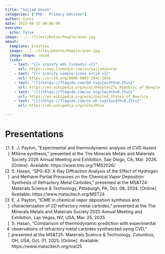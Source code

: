 ```yaml
---
title: "Sajjad Hasan"
categories: ["PhD - Primary Advisee"]
author: Since
date: 2023-08-15 00:00:00
execute:
  echo: false
image: ../../files/photos/People/anon.jpg
about:
  template: trestles
  image: ../../files/photos/People/anon.jpg
  image-shape: round
  links:
    - text: "{{< iconify mdi linkedin >}}"
      url: https://www.linkedin.com/in/sajjadsourav
    - text: "{{< iconify simple-icons orcid >}}"
      url: https://orcid.org/0000-0003-2042-1016
    - text: "![](https://flagcdn.com/bd.svg){width=0.25in}"
      url: https://en.wikipedia.org/wiki/People%27s_Republic_of_Bangladesh
    - text: "![](https://flagcdn.com/us.svg){width=0.25in}"
      url: https://en.wikipedia.org/wiki/United_States_of_America
    - text: "![](https://flagcdn.com/us-oh.svg){width=0.25in}"
      url: https://en.wikipedia.org/wiki/Ohio

---
```



# Presentations

```{=html}
<?xml version="1.0"?>
<div class="csl-bib-body" style="line-height: 1.35; ">
  <div class="csl-entry" style="clear: left; ">
    <div class="csl-left-margin" style="float: left; padding-right: 0.5em; text-align: right; width: 1em;">[1]</div><div class="csl-right-inline" style="margin: 0 .4em 0 1.5em;">E. J. Payton, &#x201C;Experimental and thermodynamic analysis of CVD-based MXene synthesis,&#x201D; presented at the The Minerals Metals and Materials Society 2026 Annual Meeting and Exhibition, San Diego, CA, Mar. 2026. [Online]. Available: https://www.tms.org/TMS2026/</div>
  </div>
  <div class="csl-entry" style="clear: left; ">
    <div class="csl-left-margin" style="float: left; padding-right: 0.5em; text-align: right; width: 1em;">[2]</div><div class="csl-right-inline" style="margin: 0 .4em 0 1.5em;">S. Hasan, &#x201C;SPG-63: X-Ray Diffraction Analysis of the Effect of Hydrogen and Methane Partial Pressures on the Chemical Vapor Deposition Synthesis of Refractory Metal Carbides,&#x201D; presented at the MS&amp;T24: Materials Science &amp; Technology, Pittsburgh, PA, Oct. 08, 2024. [Online]. Available: https://www.matscitech.org/MST24</div>
  </div>
  <div class="csl-entry" style="clear: left; ">
    <div class="csl-left-margin" style="float: left; padding-right: 0.5em; text-align: right; width: 1em;">[3]</div><div class="csl-right-inline" style="margin: 0 .4em 0 1.5em;">E. J. Payton, &#x201C;ICME in chemical vapor deposition synthesis and characterization of 2D refractory metal carbides,&#x201D; presented at the The Minerals Metals and Materials Society 2025 Annual Meeting and Exhibition, Las Vegas, NV, USA, Mar. 25, 2025.</div>
  </div>
  <div class="csl-entry" style="clear: left; ">
    <div class="csl-left-margin" style="float: left; padding-right: 0.5em; text-align: right; width: 1em;">[4]</div><div class="csl-right-inline" style="margin: 0 .4em 0 1.5em;">S. Hasan, &#x201C;Comparison of thermodynamic prediction with experimental observations of refractory metal carbides synthesized using CVD,&#x201D; presented at the MS&amp;T25: Materials Science &amp; Technology, Columbus, OH, USA, Oct. 01, 2025. [Online]. Available: https://www.matscitech.org/mst25</div>
  </div>
</div>
```


